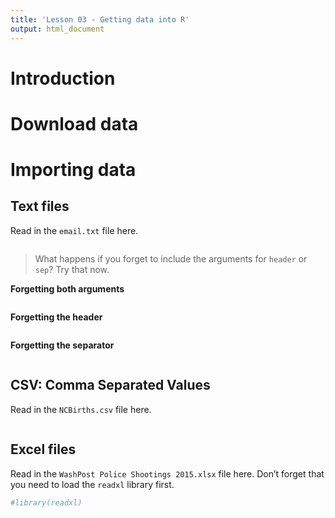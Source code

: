 ```yaml
---
title: 'Lesson 03 - Getting data into R'
output: html_document
---
```



# Introduction


# Download data


# Importing data


## Text files

Read in the `email.txt` file here. 
```r

```

> What happens if you forget to include the arguments for `header` or `sep`? Try that now. 

**Forgetting both arguments**

```r

```

**Forgetting the header**
```r

```

**Forgetting the separator**
```r

```


## CSV: Comma Separated Values
Read in the `NCBirths.csv` file here. 
```r

```

## Excel files
Read in the `WashPost Police Shootings 2015.xlsx` file here. Don't forget that you need to load the `readxl` library first. 
```r
#library(readxl)

```

